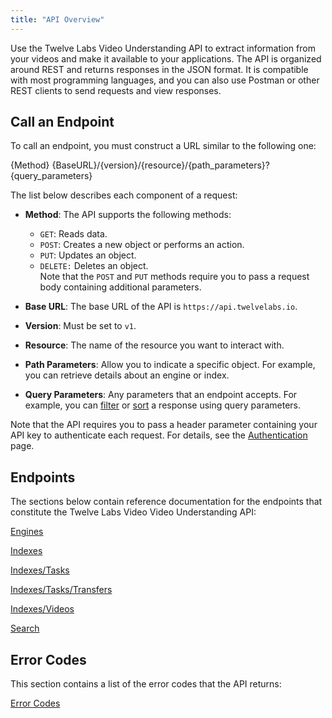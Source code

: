 ```yaml
---
title: "API Overview"
---
```


Use the Twelve Labs Video Understanding API to extract information from your videos and make it available to your applications. The API is organized around REST and returns responses in the JSON format. It is compatible with most programming languages, and you can also use Postman or other REST clients to send requests and view responses.

## Call an Endpoint

To call an endpoint, you must construct a URL similar to the following one:

{Method} {BaseURL}/{version}/{resource}/{path_parameters}?{query_parameters}

The list below describes each component of a request:

- **Method**: The API supports the following methods:

  - `GET`: Reads data.
  - `POST`: Creates a new object or performs an action.
  - `PUT`: Updates an object.
  - `DELETE:` Deletes an object.  
    Note that the `POST` and `PUT` methods require you to pass a request body containing additional parameters.

- **Base URL**: The base URL of the API is `https://api.twelvelabs.io`.

- **Version**: Must be set to `v1`.

- **Resource**: The name of the resource you want to interact with.

- **Path Parameters**: Allow you to indicate a specific object. For example, you can retrieve details about an engine or index.

- **Query Parameters**: Any parameters that an endpoint accepts. For example, you can [filter](/concepts/filtering) or [sort](/concepts/sorting) a response using query parameters.

Note that the API requires you to pass a header parameter containing your API key to authenticate each request. For details, see the [Authentication](/guides/authentication) page.

## Endpoints

The sections below contain reference documentation for the endpoints that constitute the Twelve Labs Video Video Understanding API:

[Engines](/api-reference/engines)

[Indexes](/concepts/pagination/indexes)

[Indexes/Tasks](/api-reference/indexes-tasks)

[Indexes/Tasks/Transfers](/api-reference/indexes-tasks-transfers)

[Indexes/Videos](/api-reference/indexes-videos)

[Search](/api-reference/search)

## Error Codes

This section contains a list of the error codes that the API returns:

[Error Codes](/api-reference/error-codes)
